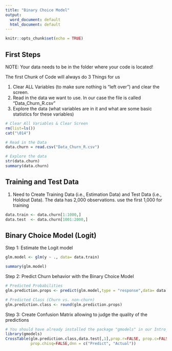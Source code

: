 ```yaml
---
title: "Binary Choice Model"
output:
  word_document: default
  html_document: default
---
```


```r
knitr::opts_chunk$set(echo = TRUE)
```

## First Steps 

NOTE: Your data needs to be in the folder where your code is located!

The first Chunk of Code will always do 3 Things for us

1) Clear ALL Variables (to make sure nothing is "left over") and clear the      screen. 
2) Read in the data we want to use. In our case the file is called              "Data_Churn_R.csv"
3) Explore the data (what variables are in it and what are some basic           statistics for these variables)

```r

# Clear All Variables & Clear Screen
rm(list=ls())
cat("\014")

# Read in the Data
data.churn = read.csv("Data_Churn_R.csv")

# Explore the data
str(data.churn)
summary(data.churn)
```

## Training and Test Data 

1) Need to Create Training Data (i.e., Estimation Data) and Test Data (i.e., Holdout Data). The data has 2,000 observations. use the first 1,000 for training

```r

data.train <- data.churn[1:1000,]
data.test  <- data.churn[1001:2000,]
```

## Binary Choice Model (Logit)

Step 1: Estimate the Logit model 

```r
glm.model <- glm(y ~ ., data= data.train)

summary(glm.model)

```

Step 2: Predict Churn behavior with the Binary Choice Model

```r
# Predicted Probabilities
glm.prediction.props <- predict(glm.model,type = "response",data= data.test)

# Predicted Class (Churn vs. non-churn)
glm.prediction.class <- round(glm.prediction.props)

```

Step 3: Create Confusion Matrix allowing to judge the quality of the predictions

```r
# You should have already installed the package "gmodels" in our Intro_R code
library(gmodels)
CrossTable(glm.prediction.class,data.test[,1],prop.r=FALSE, prop.c=FALSE,prop.t=FALSE,
           prop.chisq=FALSE,dnn = c("Predict", "Actual"))
```




